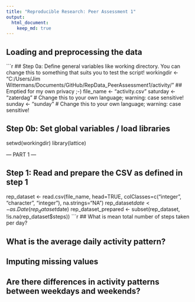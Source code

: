 ```yaml
---
title: "Reproducible Research: Peer Assessment 1"
output: 
  html_document:
    keep_md: true
---
```



## Loading and preprocessing the data



```r
## Step 0a: Define general variables like working directory. You can change this to something that suits you to test the script!
workingdir            <- "C:/Users/Jim Wittermans/Documents/GitHub/RepData_PeerAssessment1/activity/" ## Emptied for my own privacy ;-)
file_name             <- "activity.csv"
saturday              <- "zaterdag"         # Change this to your own language; warning: case sensitive!
sunday                <- "sunday"           # Change this to your own language; warning: case sensitive!

## Step 0b: Set global variables / load libraries
setwd(workingdir)
library(lattice)

######################################################################################### --- PART 1 --- #########################################################
## Step 1: Read and prepare the CSV as defined in step 1 
rep_dataset            <- read.csv(file_name, head=TRUE, colClasses=c("integer", "character", "integer"), na.strings="NA")
rep_dataset$date       <- as.Date(rep_dataset$date)
rep_dataset_prepared   <- subset(rep_dataset, !is.na(rep_dataset$steps))
```r


## What is mean total number of steps taken per day?



## What is the average daily activity pattern?



## Imputing missing values



## Are there differences in activity patterns between weekdays and weekends?
